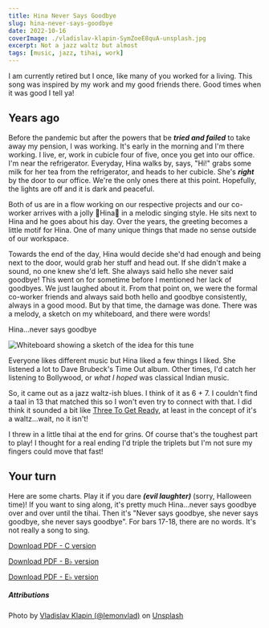 ```yaml
---
title: Hina Never Says Goodbye
slug: hina-never-says-goodbye
date: 2022-10-16
coverImage: ./vladislav-klapin-SymZoeE8quA-unsplash.jpg
excerpt: Not a jazz waltz but almost
tags: [music, jazz, tihai, work]
---
```


I am currently retired but I once, like many of you worked for a living. This song was inspired by my work and my good friends there. Good times when it was good I tell ya!

## Years ago

Before the pandemic but after the powers that be **_tried and failed_** to take away my pension, I was working. It's early in the morning and I'm there working. I live, er, work in cubicle four of five, once you get into our office. I'm near the refrigerator. Everyday, Hina walks by, says, "Hi!" grabs some milk for her tea from the refrigerator, and heads to her cubicle. She's **_right_** by the door to our office. We're the only ones there at this point. Hopefully, the lights are off and it is dark and peaceful.

Both of us are in a flow working on our respective projects and our co-worker arrives with a jolly 🎵Hina🎵 in a melodic singing style. He sits next to Hina and he goes about his day. Over the years, the greeting becomes a little motif for Hina. One of many unique things that made no sense outside of our workspace.

Towards the end of the day, Hina would decide she'd had enough and being next to the door, would grab her stuff and head out. If she didn't make a sound, no one knew she'd left. She always said hello she never said goodbye! This went on for sometime before I mentioned her lack of goodbyes. We just laughed about it. From that point on, we were the formal co-worker friends and always said both hello and goodbye consistently, always in a good mood. But by that time, the damage was done. There was a melody, a sketch on my whiteboard, and there were words!

Hina...never says goodbye

![Whiteboard showing a sketch of the idea for this tune](hina-whiteboard.jpg)

Everyone likes different music but Hina liked a few things I liked. She listened a lot to Dave Brubeck's Time Out album. Other times, I'd catch her listening to Bollywood, or _what I hoped_ was classical Indian music.

So, it came out as a jazz waltz-ish blues. I think of it as 6 + 7. I couldn't find a taal in 13 that matched this so I won't even try to connect with that. I did think it sounded a bit like [Three To Get Ready](https://www.youtube.com/watch?v=xmaC4WwspS4), at least in the concept of it's a waltz...wait, no it isn't!

I threw in a little tihai at the end for grins. Of course that's the toughest part to play! I thought for a real ending I'd triple the triplets but I'm not sure my fingers could move that fast!

## Your turn

Here are some charts. Play it if you dare **_(evil laughter)_** (sorry, Halloween time)! If you want to sing along, it's pretty much Hina...never says goodbye over and over until the tihai. Then it's "Never says goodbye, she never says goodbye, she never says goodbye". For bars 17-18, there are no words. It's not really a song to sing.

<p>
  <a
    href='/charts/hina-never-says-goodbye-c.pdf'
    download='hina-never-says-goodbye-c.pdf'
  >
    Download PDF - C version
  </a>
</p>
<p>
  <a
    href='/charts/hina-never-says-goodbye-bflat.pdf'
    download='hina-never-says-goodbye-bflat.pdf'
  >
    Download PDF - B<span>&#9837;</span> version
  </a>
</p>
<p>
  <a
    href='/charts/hina-never-says-goodbye-eflat.pdf'
    download='hina-never-says-goodbye-eflat.pdf'
  >
    Download PDF - E<span>&#9837;</span> version
  </a>
</p>

##### Attributions

Photo by [Vladislav Klapin (@lemonvlad)](https://unsplash.com/@lemonvlad?utm_source=unsplash&utm_medium=referral&utm_content=creditCopyText) on [Unsplash](https://unsplash.com/s/photos/hello?utm_source=unsplash&utm_medium=referral&utm_content=creditCopyText)
